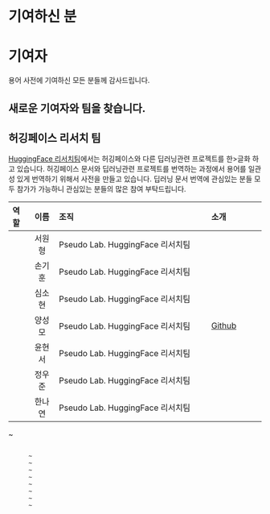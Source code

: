 # 기여하신 분 {.unnumbered}

# 기여자

용어 사전에 기여하신 모든 분들께 감사드립니다.

## 새로운 기여자와 팀을 찾습니다.

## 허깅페이스 리서치 팀

[HuggingFace 리서치팀](https://pseudo-lab.github.io/hf-research-team/)에서는 허깅페이스와 다른 딥러닝관련 프로젝트를 한>글화 하고 있습니다. 허깅페이스 문서와 딥러닝관련 프로젝트를 번역하는 과정에서 용어를 일관성 있게 번역하기 위해서 사전을 만들고 있습니다. 딥러닝 문서 번역에 관심있는 분들 모두 참가가 가능하니 관심있는 분들의 많은 참여 부탁드립니다.

| 역할 | 이름  |                                     조직 |           소개|
|:-----|:-----:|:----------------------------------------|:--------------|
|      | 서원형| Pseudo Lab. HuggingFace 리서치팀         |               |
|      | 손기훈| Pseudo Lab. HuggingFace 리서치팀         |               |
|      | 심소현| Pseudo Lab. HuggingFace 리서치팀         |               |
|      | 양성모| Pseudo Lab. HuggingFace 리서치팀         | [Github](https://github.com/gabrielwithappy)         |
|      | 윤현서| Pseudo Lab. HuggingFace 리서치팀         |        |
|      | 정우준| Pseudo Lab. HuggingFace 리서치팀         |        |
|      | 한나연| Pseudo Lab. HuggingFace 리서치팀         |        |

~
~                                                                                                                       ~                                                                                                                       ~                                                                                                                       ~                                                                                                                       ~                                                                                                                       ~                                                                                                                       ~                                                                                                                       ~                                                                                                                       ~